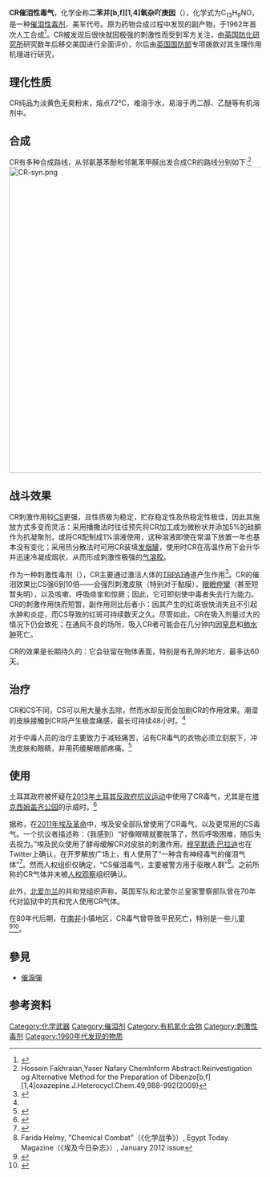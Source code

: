 {{chembox
| Verifiedfields = changed
| verifiedrevid = 464184921
|   ImageFile = CR_gas_structure.png
|   ImageFile2 = Dibenzoxazepine3D.png
|   IUPACName = Dibenz[b,f][1,4]oxazepine
| Section1 = {{Chembox Identifiers
|   ChemSpiderID_Ref = {{chemspidercite|correct|chemspider}}
| ChemSpiderID = 8858
| InChI = 1/C13H9NO/c1-3-7-12-10(5-1)9-14-11-6-2-4-8-13(11)15-12/h1-9H
| InChIKey = NPUACKRELIJTFM-UHFFFAOYAI
| PubChem = 9213
| ChEMBL_Ref = {{ebicite|correct|EBI}}
| ChEMBL = 1085100
| StdInChI_Ref = {{stdinchicite|correct|chemspider}}
| StdInChI = 1S/C13H9NO/c1-3-7-12-10(5-1)9-14-11-6-2-4-8-13(11)15-12/h1-9H
| StdInChIKey_Ref = {{stdinchicite|correct|chemspider}}
| StdInChIKey = NPUACKRELIJTFM-UHFFFAOYSA-N
| CASNo_Ref = {{cascite|changed|??}}
| CASNo = 257-07-8
|   SMILES = N\1=C\c3c(Oc2c/1cccc2)cccc3
}}
| Section2 = {{Chembox Properties
|   Formula = C<sub>13</sub>H<sub>9</sub>NO
|   MolarMass = 195.22 g/mol
|   Density = 1.160±0.10 g/cm<sup>3</sup>
|   MeltingPt = 72 ℃
|   BoilingPt =
  }}
}}

'''CR催泪性毒气'''，化学全称'''二苯并[b,f][1,4]氧杂吖庚因'''（{{lang|en|Dibenz[b,f][1,4]oxazepine}}），化学式为C<sub>13</sub>H<sub>9</sub>NO，是一种[[催泪性毒剂|催泪性毒剂]]，美军代号{{lang|en|'''CR'''}}。原为药物合成过程中发现的副产物，于1962年首次人工合成<ref name="higginbo">{{cite journal| author= Higginbo R, Suschitzky H|title=Synthesis of Heterocyclic Compounds. 2. Cyclisation of O-Nitrophenyl Oxygen Ethers|journal=[[J._Chem._Soc.|J. Chem. Soc.]]|year=1962|pages=2367–2370| doi= 10.1039/jr9620002367}}</ref>。CR被发现后很快就因极强的刺激性而受到军方关注，由[[英国防化研究所|英国防化研究所]]研究数年后移交美国进行全面评价，尔后由[[英国国防部|英国国防部]]专项拨款对其生理作用机理进行研究，{{来源请求|并于1973年正式用于装备部队，[[美军|美军]]亦于同年将其列入制式装备。}}

== 理化性质 ==
CR纯品为淡黄色无臭粉末，熔点72℃，难溶于水，易溶于丙二醇、乙醚等有机溶剂中。

== 合成 ==
CR有多种合成路线，从邻氨基苯酚和邻氟苯甲醛出发合成CR的路线分别如下:<ref>Hossein Fakhraian,Yaser Nafary Chemlnform Abstract:Reinvestigation og Alternative Method for the Preparation of Dibenzo[b,f] [1,4]oxazepine.J.Heterocycl.Chem.49,988-992(2009){{DOI|10.1002/jhet.59}}</ref>
[[File:CR-syn.png|610px]]

== 战斗效果 ==
CR刺激作用较[[CS催淚性毒氣|CS]]更强，且性质极为稳定，贮存稳定性及热稳定性极佳，因此其施放方式多变而灵活：采用播撒法时往往预先将CR加工成为微粉状并添加5%的硅酮作为抗凝聚剂，或将CR配制成1%溶液使用，这种溶液即使在常温下放置一年也基本没有变化；采用热分散法时可用CR装填[[发烟罐|发烟罐]]，使用时CR在高温作用下会升华并迅速冷凝成烟状，从而形成刺激性极强的[[气溶胶|气溶胶]]。

作为一种刺激性毒剂（{{lang|en|irritant agent}}），CR主要通过激活人体的[[TRPA1|TRPA1]]通道产生作用<ref name="pmid20806939">{{cite journal | author = Gijsen HJ, Berthelot D, Zaja M, Brône B, Geuens I, Mercken M | title = Analogues of Morphanthridine and the Tear Gas Dibenz[b,f][1,4]oxazepine (CR) as Extremely Potent Activators of the Human Transient Receptor Potential Ankyrin 1 (TRPA1) Channel（《吗吩烷啶类似物的催泪剂CR作为一种极强的TRPA1通道激活剂》） | journal = J Med Chem | volume = 53 | issue = 19 | pages = 7011–7020 | pmid = 20806939 | doi = 10.1021/jm100477n | url =  |date=October 2010}}</ref>。CR的催泪效果比CS强6到10倍——会强烈刺激皮肤（特别对于黏膜），[[眼瞼痙攣|眼瞼痙攣]]（甚至短暂失明），以及咳嗽、呼吸痉挛和惊厥；因此，它可即刻使中毒者失去行为能力。CR的刺激作用快而短暂，副作用则比后者小：因其产生的红斑很快消失且不引起水肿和炎症，而CS导致的红斑可持续数天之久。尽管如此，CR在吸入剂量过大的情况下仍会致死；在通风不良的场所，吸入CR者可能会在几分钟内因[[窒息|窒息]]和[[肺水肿|肺水肿]]死亡。

CR的效果是长期持久的：它会驻留在物体表面，特别是有孔隙的地方，最多达60天。

== 治疗 ==
CR和CS不同，CS可以用大量水去除，然而水却反而会加剧CR的作用效果。潮湿的皮肤接觸到CR将产生极度痛感，最长可持续48小时。<ref name="higginbo" />

对于中毒人员的治疗主要致力于减轻痛苦，沾有CR毒气的衣物必须立刻脱下，冲洗皮肤和眼睛，并用药缓解眼部疼痛。<ref>{{cite web |url=http://www.zarc.com/english/tear_gases/crdibenzoxazepine.html |title=Tear Gases: CR - Dibenzoxazepine |publisher=Zarc International, Inc. |date= |accessdate=2011-11-22 |deadurl=yes |archiveurl=https://web.archive.org/web/20071221024545/http://www.zarc.com/english/tear_gases/crdibenzoxazepine.html |archivedate=2007-12-21 |df= }}</ref>

== 使用 ==
土耳其政府被怀疑在[[2013年土耳其反政府抗议运动|2013年土耳其反政府抗议运动]]中使用了CR毒气，尤其是在[[塔克西姆盖齐公园|塔克西姆盖齐公园]]的示威时。<ref>{{cite web | url=http://www.jewishpress.com/news/erdogans-police-may-be-using-chemical-cr-gas-on-protesters-video/2013/06/06/ | title=Erdogan’s Police May Be Using Chemical CR Gas on Protesters | publisher=The Jewish Press | accessdate=2013-09-02 | author=2013-06-05 | archive-date=2013-06-08 | archive-url=https://web.archive.org/web/20130608221126/http://www.jewishpress.com/news/erdogans-police-may-be-using-chemical-cr-gas-on-protesters-video/2013/06/06/ | dead-url=no }}</ref>

据称，在[[2011年埃及革命|2011年埃及革命]]中，埃及安全部队曾使用了CR毒气，以及更常用的CS毒气。一个抗议者描述称：（我感到）“好像眼睛就要脱落了，然后呼吸困难，随后失去视力。”埃及民众使用了酵母缓解CR对皮肤的刺激作用。[[穆罕默德·巴拉迪|穆罕默德·巴拉迪]]也在Twitter上确认，在开罗解放广场上，有人使用了“一种含有神经毒气的催泪气体”<ref name="NRKmassakre">{{cite web | url=http://www.nrk.no/nyheter/verden/1.7887074 | title=Beskylder egyptiske styrker for massakre | publisher=NRK.no | accessdate=November 22, 2011 | language=Norwegian | archive-date=2012-03-19 | archive-url=https://web.archive.org/web/20120319114321/http://www.nrk.no/nyheter/verden/1.7887074 | dead-url=no }}</ref>。然而人权组织仅确定，“CS催泪毒气，主要被警方用于驱散人群”<ref> Farida Helmy, "Chemical Combat"（《化学战争》）, Egypt Today Magazine（《埃及今日杂志》）, January 2012 issue </ref>。之前所称的CR气体并未被[[人权观察|人权观察]]组织确认。

此外，[[北爱尔兰|北爱尔兰]]的共和党组织声称，英国军队和北爱尔兰皇家警察部队曾在70年代对监狱中的共和党人使用CR气体。

在80年代后期，在[[南非|南非]]小镇地区，CR毒气曾导致平民死亡，特别是一些儿童<ref>{{cite journal| author= Olajos EJ, Salem H |title=Riot Control Agents: Pharmacology, Toxicology, Biochemistry and Chemistry|journal=J Appl Toxicol |year=2001|pages=355–391| volume= 21| doi= 10.1002/jat.767| pmid= 11746179| issue= 5}}</ref><ref>{{cite web |url=http://www.ainfos.ca/04/oct/ainfos00066.html |title=Ireland, Organise! Press Release -Less Lethal Weapons Action Belfast |publisher=A-Infos |date= |accessdate=2011-11-22 |archive-date=2013-09-19 |archive-url=https://web.archive.org/web/20130919134911/http://www.ainfos.ca/04/oct/ainfos00066.html |dead-url=no }}</ref>。

== 參見 ==
*[[催淚彈|催淚彈]]

== 参考资料 ==
{{reflist}}

{{化學武器}}
[[Category:化学武器|Category:化学武器]]
[[Category:催泪剂|Category:催泪剂]]
[[Category:有机氮化合物|Category:有机氮化合物]]
[[Category:刺激性毒剂|Category:刺激性毒剂]]
[[Category:1960年代发现的物质|Category:1960年代发现的物质]]